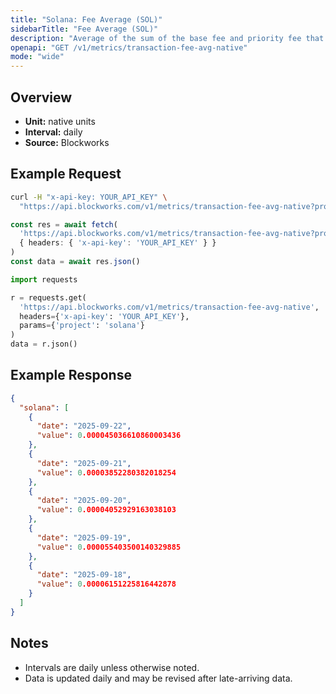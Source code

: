 ```yaml
---
title: "Solana: Fee Average (SOL)"
sidebarTitle: "Fee Average (SOL)"
description: "Average of the sum of the base fee and priority fee that day in native chain token"
openapi: "GET /v1/metrics/transaction-fee-avg-native"
mode: "wide"
---
```


## Overview

- **Unit:** native units
- **Interval:** daily
- **Source:** Blockworks

## Example Request

<CodeGroup>

```bash cURL
curl -H "x-api-key: YOUR_API_KEY" \
  "https://api.blockworks.com/v1/metrics/transaction-fee-avg-native?project=solana"
```

```typescript TypeScript
const res = await fetch(
  'https://api.blockworks.com/v1/metrics/transaction-fee-avg-native?project=solana',
  { headers: { 'x-api-key': 'YOUR_API_KEY' } }
)
const data = await res.json()
```

```python Python
import requests

r = requests.get(
  'https://api.blockworks.com/v1/metrics/transaction-fee-avg-native',
  headers={'x-api-key': 'YOUR_API_KEY'},
  params={'project': 'solana'}
)
data = r.json()
```

</CodeGroup>

## Example Response

```json
{
  "solana": [
    {
      "date": "2025-09-22",
      "value": 0.000045036610860003436
    },
    {
      "date": "2025-09-21",
      "value": 0.00003852280382018254
    },
    {
      "date": "2025-09-20",
      "value": 0.00004052929163038103
    },
    {
      "date": "2025-09-19",
      "value": 0.000055403500140329885
    },
    {
      "date": "2025-09-18",
      "value": 0.00006151225816442878
    }
  ]
}
```

## Notes
- Intervals are daily unless otherwise noted.
- Data is updated daily and may be revised after late-arriving data.
